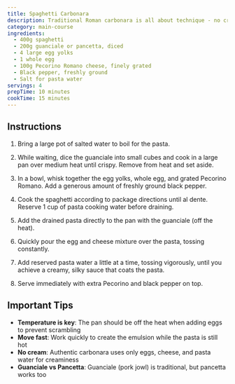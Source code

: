```yaml
---
title: Spaghetti Carbonara
description: Traditional Roman carbonara is all about technique - no cream, just eggs, cheese, and the magic of emulsification. Follow these steps for a silky, authentic result.
category: main-course
ingredients:
  - 400g spaghetti
  - 200g guanciale or pancetta, diced
  - 4 large egg yolks
  - 1 whole egg
  - 100g Pecorino Romano cheese, finely grated
  - Black pepper, freshly ground
  - Salt for pasta water
servings: 4
prepTime: 10 minutes
cookTime: 15 minutes
---
```



## Instructions

<Steps>

1. Bring a large pot of salted water to boil for the pasta.

2. While waiting, dice the guanciale into small cubes and cook in a large pan over medium heat until crispy. Remove from heat and set aside.

3. In a bowl, whisk together the egg yolks, whole egg, and grated Pecorino Romano. Add a generous amount of freshly ground black pepper.

4. Cook the spaghetti according to package directions until al dente. Reserve 1 cup of pasta cooking water before draining.

5. Add the drained pasta directly to the pan with the guanciale (off the heat).

6. Quickly pour the egg and cheese mixture over the pasta, tossing constantly.

7. Add reserved pasta water a little at a time, tossing vigorously, until you achieve a creamy, silky sauce that coats the pasta.

8. Serve immediately with extra Pecorino and black pepper on top.

</Steps>

## Important Tips

- **Temperature is key**: The pan should be off the heat when adding eggs to prevent scrambling
- **Move fast**: Work quickly to create the emulsion while the pasta is still hot
- **No cream**: Authentic carbonara uses only eggs, cheese, and pasta water for creaminess
- **Guanciale vs Pancetta**: Guanciale (pork jowl) is traditional, but pancetta works too
